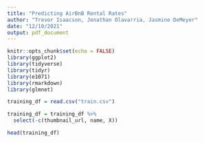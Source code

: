 ```yaml
---
title: "Predicting AirBnB Rental Rates"
author: "Trevor Isaacson, Jonathan Olavarria, Jasmine DeMeyer"
date: "12/10/2021"
output: pdf_document
---
```


```r
knitr::opts_chunk$set(echo = FALSE)
library(ggplot2)
library(tidyverse)
library(tidyr)
library(e1071)
library(rmarkdown)
library(glmnet)

```

```r
training_df = read.csv("train.csv")
```

```r
training_df = training_df %>% 
  select(-c(thumbnail_url, name, X))

head(training_df)


```



